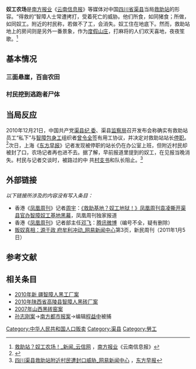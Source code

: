 {{expand|time=2010-12-21}}
'''奴工农场'''是[[南方报业|南方报业]]《[[云南信息报|云南信息报]]》等媒体对中国[[四川省|四川省]][[渠县|渠县]]当局[[救助站|救助站]]的形容。“得救的”智障人士常遭拷打，受着死亡的威胁。他们所食，如同猪食；所做，如同奴工。附近的村民称，若做不了工，会消失。奴工住在地底下。然而，救助站地上的房间则是另外一番景象，作为[[度假山庄|度假山庄]]，打麻将的人们欢天喜地，夜夜笙歌。<ref>[http://www.ynxxb.com/content/2010-12/21/N93734055419.aspx 救助站？奴工农场！_新闻_云信网] {{Webarchive|url=https://archive.is/20130428173552/http://www.ynxxb.com/content/2010-12/21/N93734055419.aspx |date=2013-04-28 }}，[[南方报业|南方报业]]《云南信息报》</ref>

==基本情况==
===三面悬崖，百亩农田===
===村民挖到逃跑者尸体===
{{expand|time=2010-12-26}}

==当局反应==
2010年12月21日，中国共产党[[渠县|渠县]][[纪<!---->委|纪<!---->委]]、渠县[[监察局|监察局]]召开发布会称确实有救助站员工“私下”与[[智障|智障]][[包身工|包身工]]组织者[[曾令全|曾令全]]签有用工协议，并决定对救助站站长[[停职|停职]]。<ref>{{Cite web |url=http://news.qq.com/a/20101222/000314.htm |title=四川渠县官方救助站涉嫌贩卖智障工 站长被停职_新闻_腾讯网 |accessdate=2010-12-23 |archive-date=2010-12-27 |archive-url=https://web.archive.org/web/20101227063756/http://news.qq.com/a/20101222/000314.htm |dead-url=no }}</ref>次日，上海《[[东方早报|东方早报]]》记者发现被停职的站长仍在办公室上班，但附近村民却被封了口，农场记者再也进不去。据了解，早前报道里提到的奴工，在见报当晚消失。村民与记者交谈时，被路过的中<!---->共[[村支书|村支书]]和队长阻止。<ref>[http://news.163.com/10/1223/04/6OIHOHRD0001124J.html 四川渠县救助站附近村民遭封口威胁_网易新闻中心] {{Wayback|url=http://news.163.com/10/1223/04/6OIHOHRD0001124J.html |date=20101226214133 }}，[[东方早报|东方早报]]</ref>

==外部链接==
''以下链接所涉及的内容没有写入条目：''
*香港《[[凤凰周刊|凤凰周刊]]》记者[[周宇|周宇]]：[https://web.archive.org/web/20110627165211/http://blog.caijing.com.cn/expert_article-151492-14718.shtml 《救助基地？奴工地狱！》凤凰周刊袁凌撕开渠县官办智障奴工基地黑幕]，凤凰周刊独家报道
*香港《[[凤凰周刊|凤凰周刊]]》记者部主任[[邓飞|邓飞]]：[http://t.qq.com/dengfei 腾讯微博]{{Wayback|url=http://t.qq.com/dengfei |date=20110123055720 }}（编号不全，疑有删除）
*[https://web.archive.org/web/20110109041214/http://focus.news.163.com/11/0105/13/6PKTVVRK00011SM9_3.html 贩奴真相：源于政<!---->府牟利冲动_网易新闻中心]第3页，新民周刊（2011年1月5日）

==参考文献==
<references />
==相关条目==
*[[2010年新<!---->疆智障人黑工厂案|2010年新<!---->疆智障人黑工厂案]]
*[[2010年陕西省高陵县智障人黑砖厂案|2010年陕西省高陵县智障人黑砖厂案]]
*[[2007年山西黑砖窑案|2007年山西黑砖窑案]]
*[[孙志刚案|孙志刚案]]→[[南方都市报案|南方都市报案]]→编辑[[程益中|程益中]]被捕

[[Category:中华人民共和国人口贩卖|Category:中华人民共和国人口贩卖]]
[[Category:渠县|Category:渠县]]
[[Category:勞工|Category:勞工]]